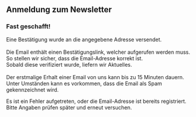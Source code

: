 ## Anmeldung zum Newsletter

<kvlm-subscribe-newsletter at="{{config.newsletter}}">
  <h3 slot="success">Fast geschafft!</h3>
  <p slot="success" l>
    Eine Bestätigung wurde an die angegebene Adresse versendet.
    <br />
    <br />
    Die Email enthält einen Bestätigungslink, welcher aufgerufen werden muss.
    So stellen wir sicher, dass die Email-Adresse korrekt ist.
    <br />
    Sobald diese verifiziert wurde, liefern wir Aktuelles.
    <br />
    <br />
    Der erstmalige Erhalt einer Email von uns kann bis zu 15 Minuten dauern.
    Unter Umständen kann es vorkommen, dass die Email als Spam gekennzeichnet wird.
  </p>

  <p slot="error">
    Es ist ein Fehler aufgetreten, oder die Email-Adresse ist bereits registriert.
    <br />
    Bitte Angaben prüfen später und erneut versuchen.
  </p>
</kvlm-subscribe-newsletter>
